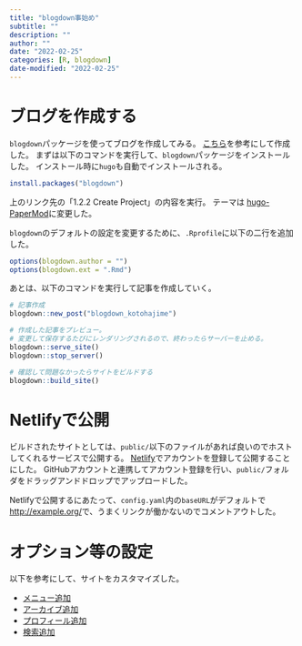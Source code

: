 ```yaml
---
title: "blogdown事始め"
subtitle: ""
description: ""
author: ""
date: "2022-02-25"
categories: [R, blogdown]
date-modified: "2022-02-25"
---
```


# ブログを作成する

`blogdown`パッケージを使ってブログを作成してみる。 [こちら](https://bookdown.org/yihui/blogdown/get-started.html)を参考にして作成した。 まずは以下のコマンドを実行して、`blogdown`パッケージをインストールした。 インストール時に`hugo`も自動でインストールされる。

```r
install.packages("blogdown")
```

上のリンク先の「1.2.2 Create Project」の内容を実行。 テーマは [hugo-PaperMod](https://github.com/adityatelange/hugo-PaperMod)に変更した。

`blogdown`のデフォルトの設定を変更するために、`.Rprofile`に以下の二行を追加した。

```r
options(blogdown.author = "")
options(blogdown.ext = ".Rmd")
```

あとは、以下のコマンドを実行して記事を作成していく。

```r
# 記事作成
blogdown::new_post("blogdown_kotohajime")

# 作成した記事をプレビュー。
# 変更して保存するたびにレンダリングされるので、終わったらサーバーを止める。
blogdown::serve_site()
blogdown::stop_server()

# 確認して問題なかったらサイトをビルドする
blogdown::build_site()
```

# Netlifyで公開

ビルドされたサイトとしては、`public/`以下のファイルがあれば良いのでホストしてくれるサービスで公開する。 [Netlify](https://www.netlify.com)でアカウントを登録して公開することにした。 GitHubアカウントと連携してアカウント登録を行い、`public/`フォルダをドラッグアンドドロップでアップロードした。

Netlifyで公開するにあたって、`config.yaml`内の`baseURL`がデフォルトで<http://example.org/>で、うまくリンクが働かないのでコメントアウトした。

# オプション等の設定

以下を参考にして、サイトをカスタマイズした。

-   [メニュー追加](https://github.com/adityatelange/hugo-PaperMod/wiki/FAQs#add-menu-to-site)
-   [アーカイブ追加](https://github.com/adityatelange/hugo-PaperMod/wiki/Features#archives-layout)
-   [プロフィール追加](https://github.com/adityatelange/hugo-PaperMod/wiki/Features#profile-mode)
-   [検索追加](https://github.com/adityatelange/hugo-PaperMod/wiki/Features#search-page)
